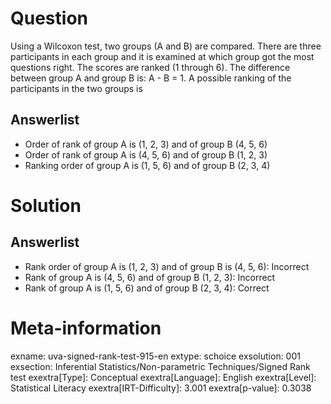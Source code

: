 Question
========

Using a Wilcoxon test, two groups (A and B) are compared. There are three participants in each group and it is examined at which group got the most questions right. The scores are ranked (1 through 6). The difference between group A and group B is: A - B = 1. A possible ranking of the participants in the two groups is

Answerlist
----------

* Order of rank of group A is (1, 2, 3) and of group B (4, 5, 6)
* Order of rank of group A is (4, 5, 6) and of group B (1, 2, 3)
* Ranking order of group A is (1, 5, 6) and of group B (2, 3, 4)

Solution
========

Answerlist
----------

* Rank order of group A is (1, 2, 3) and of group B is (4, 5, 6): Incorrect
* Rank of group A is (4, 5, 6) and of group B (1, 2, 3): Incorrect
* Rank of group A is (1, 5, 6) and of group B (2, 3, 4): Correct

Meta-information
================
exname: uva-signed-rank-test-915-en
extype: schoice
exsolution: 001
exsection: Inferential Statistics/Non-parametric Techniques/Signed Rank test
exextra[Type]: Conceptual
exextra[Language]: English
exextra[Level]: Statistical Literacy
exextra[IRT-Difficulty]: 3.001
exextra[p-value]: 0.3038
